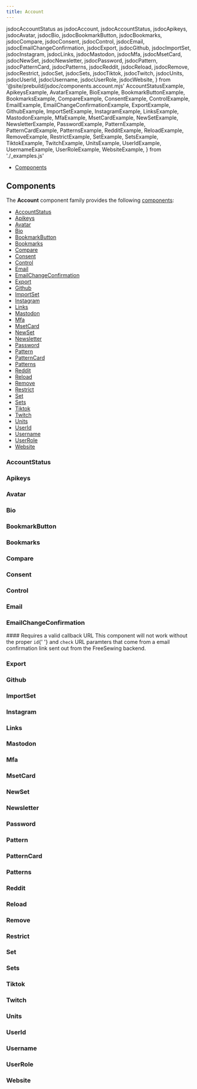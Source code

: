 ```yaml
---
title: Account
---
```


  jsdocAccountStatus as jsdocAccount,
  jsdocAccountStatus,
  jsdocApikeys,
  jsdocAvatar,
  jsdocBio,
  jsdocBookmarkButton,
  jsdocBookmarks,
  jsdocCompare,
  jsdocConsent,
  jsdocControl,
  jsdocEmail,
  jsdocEmailChangeConfirmation,
  jsdocExport,
  jsdocGithub,
  jsdocImportSet,
  jsdocInstagram,
  jsdocLinks,
  jsdocMastodon,
  jsdocMfa,
  jsdocMsetCard,
  jsdocNewSet,
  jsdocNewsletter,
  jsdocPassword,
  jsdocPattern,
  jsdocPatternCard,
  jsdocPatterns,
  jsdocReddit,
  jsdocReload,
  jsdocRemove,
  jsdocRestrict,
  jsdocSet,
  jsdocSets,
  jsdocTiktok,
  jsdocTwitch,
  jsdocUnits,
  jsdocUserId,
  jsdocUsername,
  jsdocUserRole,
  jsdocWebsite,
} from '@site/prebuild/jsdoc/components.account.mjs'
  AccountStatusExample,
  ApikeysExample,
  AvatarExample,
  BioExample,
  BookmarkButtonExample,
  BookmarksExample,
  CompareExample,
  ConsentExample,
  ControlExample,
  EmailExample,
  EmailChangeConfirmationExample,
  ExportExample,
  GithubExample,
  ImportSetExample,
  InstagramExample,
  LinksExample,
  MastodonExample,
  MfaExample,
  MsetCardExample,
  NewSetExample,
  NewsletterExample,
  PasswordExample,
  PatternExample,
  PatternCardExample,
  PatternsExample,
  RedditExample,
  ReloadExample,
  RemoveExample,
  RestrictExample,
  SetExample,
  SetsExample,
  TiktokExample,
  TwitchExample,
  UnitsExample,
  UserIdExample,
  UsernameExample,
  UserRoleExample,
  WebsiteExample,
} from './_examples.js'

<DocusaurusDoc>

- [Components](#components)

## Components

The **Account** component family provides the following [components](#components):

- [AccountStatus ](#accountstatus)
- [Apikeys ](#apikeys)
- [Avatar ](#avatar)
- [Bio ](#bio)
- [BookmarkButton ](#bookmarkbutton)
- [Bookmarks ](#bookmarks)
- [Compare ](#compare)
- [Consent ](#consent)
- [Control ](#control)
- [Email ](#email)
- [EmailChangeConfirmation](#emailchanfirmation)
- [Export ](#export)
- [Github ](#github)
- [ImportSet ](#importset)
- [Instagram ](#instagram)
- [Links ](#links)
- [Mastodon ](#mastodon)
- [Mfa ](#mfa)
- [MsetCard ](#msetcard)
- [NewSet ](#newset)
- [Newsletter ](#newslett)
- [Password ](#password)
- [Pattern ](#pattern)
- [PatternCard ](#patterncard)
- [Patterns ](#patterns)
- [Reddit ](#reddit)
- [Reload ](#reload)
- [Remove ](#remove)
- [Restrict ](#restrict)
- [Set ](#set)
- [Sets ](#sets)
- [Tiktok ](#tiktok)
- [Twitch ](#twitch)
- [Units ](#units)
- [UserId ](#userid)
- [Username ](#username)
- [UserRole ](#userrole)
- [Website ](#website)

### AccountStatus

<ComponentDocs docs={jsdocAccountStatus} example={AccountStatusExample} />

### Apikeys

<ComponentDocs docs={jsdocApikeys} example={ApikeysExample} />

### Avatar

<ComponentDocs docs={jsdocAvatar} example={AvatarExample} />

### Bio

<ComponentDocs docs={jsdocBio} example={BioExample} />

### BookmarkButton

<ComponentDocs docs={jsdocBookmarkButton} example={BookmarkButtonExample} />

### Bookmarks

<ComponentDocs docs={jsdocBookmarks} example={BookmarksExample} />

### Compare

<ComponentDocs docs={jsdocCompare} example={CompareExample} />

### Consent

<ComponentDocs docs={jsdocConsent} example={ConsentExample} />

### Control

<ComponentDocs docs={jsdocControl} example={ControlExample} />

### Email

<ComponentDocs docs={jsdocEmail} example={EmailExample} />

### EmailChangeConfirmation

<MiniNote>
  #### Requires a valid callback URL This component will not work without the proper <code>id</code>{' '}
  and <code>check</code> URL paramters that come from a email confirmation link sent out from the
  FreeSewing backend.
</MiniNote>

<ComponentDocs docs={jsdocEmailChangeConfirmation} example={EmailChangeConfirmationExample} />

### Export

<ComponentDocs docs={jsdocExport} example={ExportExample} />

### Github

<ComponentDocs docs={jsdocGithub} example={GithubExample} />

### ImportSet

<ComponentDocs docs={jsdocImportSet} example={ImportSetExample} />

### Instagram

<ComponentDocs docs={jsdocInstagram} example={InstagramExample} />

### Links

<ComponentDocs docs={jsdocLinks} example={LinksExample} />

### Mastodon

<ComponentDocs docs={jsdocMastodon} example={MastodonExample} />

### Mfa

<ComponentDocs docs={jsdocMfa} example={MfaExample} />

### MsetCard

<ComponentDocs docs={jsdocMsetCard} example={MsetCardExample} />

### NewSet

<ComponentDocs docs={jsdocNewSet} example={NewSetExample} />

### Newsletter

<ComponentDocs docs={jsdocNewsletter} example={NewsletterExample} />

### Password

<ComponentDocs docs={jsdocPassword} example={PasswordExample} />

### Pattern

<ComponentDocs docs={jsdocPattern} example={PatternExample} />

### PatternCard

<ComponentDocs docs={jsdocPatternCard} example={PatternCardExample} />

### Patterns

<ComponentDocs docs={jsdocPatterns} example={PatternsExample} />

### Reddit

<ComponentDocs docs={jsdocReddit} example={RedditExample} />

### Reload

<ComponentDocs docs={jsdocReload} example={ReloadExample} />

### Remove

<ComponentDocs docs={jsdocRemove} example={RemoveExample} />

### Restrict

<ComponentDocs docs={jsdocRestrict} example={RestrictExample} />

### Set

<ComponentDocs docs={jsdocSet} example={SetExample} />

### Sets

<ComponentDocs docs={jsdocSets} example={SetsExample} />

### Tiktok

<ComponentDocs docs={jsdocTiktok} example={TiktokExample} />

### Twitch

<ComponentDocs docs={jsdocTwitch} example={TwitchExample} />

### Units

<ComponentDocs docs={jsdocUnits} example={UnitsExample} />

### UserId

<ComponentDocs docs={jsdocUserId} example={UserIdExample} />

### Username

<ComponentDocs docs={jsdocUsername} example={UsernameExample} />

### UserRole

<ComponentDocs docs={jsdocUserRole} example={UserRoleExample} />

### Website

<ComponentDocs docs={jsdocWebsite} example={WebsiteExample} />

</DocusaurusDoc>

